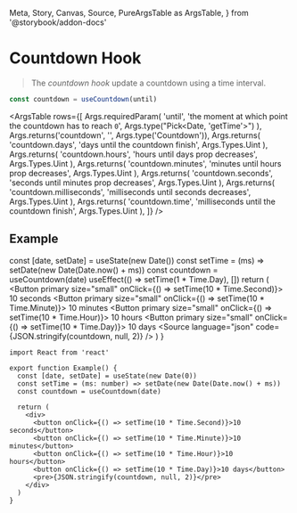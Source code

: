   Meta,
  Story,
  Canvas,
  Source,
  PureArgsTable as ArgsTable,
} from '@storybook/addon-docs'

<Meta title="Hooks/useCountdown" />

# Countdown Hook

> The _countdown hook_ update a countdown using a time interval.

```ts
const countdown = useCountdown(until)
```

<ArgsTable
  rows={[
    Args.requiredParam(
      'until',
      'the moment at which point the countdown has to reach `0`',
      Args.type("Pick<Date, 'getTime'>")
    ),
    Args.returns('countdown', '', Args.type('Countdown')),
    Args.returns(
      'countdown.days',
      'days until the countdown finish',
      Args.Types.Uint
    ),
    Args.returns(
      'countdown.hours',
      'hours until days prop decreases',
      Args.Types.Uint
    ),
    Args.returns(
      'countdown.minutes',
      'minutes until hours prop decreases',
      Args.Types.Uint
    ),
    Args.returns(
      'countdown.seconds',
      'seconds until minutes prop decreases',
      Args.Types.Uint
    ),
    Args.returns(
      'countdown.milliseconds',
      'milliseconds until seconds decreases',
      Args.Types.Uint
    ),
    Args.returns(
      'countdown.time',
      'milliseconds until the countdown finish',
      Args.Types.Uint
    ),
  ]}
/>

## Example

  const [date, setDate] = useState(new Date())
  const setTime = (ms) => setDate(new Date(Date.now() + ms))
  const countdown = useCountdown(date)
  useEffect(() => setTime(1 * Time.Day), [])
  return (
    <Container>
      <Button primary size="small" onClick={() => setTime(10 * Time.Second)}>
        10 seconds
      </Button>
      <Button primary size="small" onClick={() => setTime(10 * Time.Minute)}>
        10 minutes
      </Button>
      <Button primary size="small" onClick={() => setTime(10 * Time.Hour)}>
        10 hours
      </Button>
      <Button primary size="small" onClick={() => setTime(10 * Time.Day)}>
        10 days
      </Button>
      <Source language="json" code={JSON.stringify(countdown, null, 2)} />
    </Container>
  )
}

<Live />

```tsx dark=true
import React from 'react'

export function Example() {
  const [date, setDate] = useState(new Date(0))
  const setTime = (ms: number) => setDate(new Date(Date.now() + ms))
  const countdown = useCountdown(date)

  return (
    <div>
      <button onClick={() => setTime(10 * Time.Second)}>10 seconds</button>
      <button onClick={() => setTime(10 * Time.Minute)}>10 minutes</button>
      <button onClick={() => setTime(10 * Time.Hour)}>10 hours</button>
      <button onClick={() => setTime(10 * Time.Day)}>10 days</button>
      <pre>{JSON.stringify(countdown, null, 2)}</pre>
    </div>
  )
}
```
